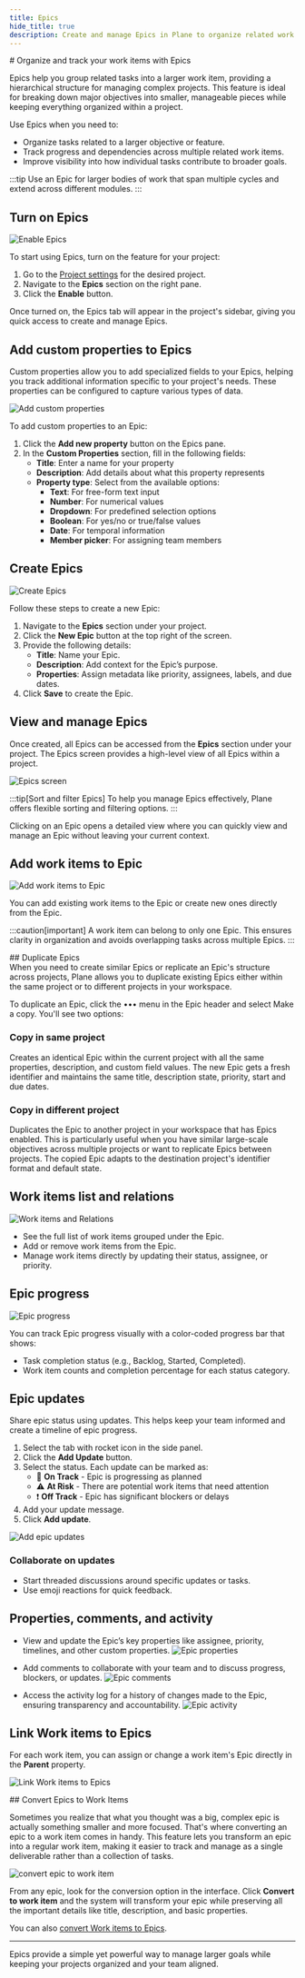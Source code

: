 ```yaml
---
title: Epics
hide_title: true
description: Create and manage Epics in Plane to organize related work items, track progress across multiple tasks, and align your team around larger objectives.
---
```



<div className="tag-wrapper">
  # Organize and track your work items with Epics
  <Tags tags={[{ name: "Pro", link: "https://plane.so/pricing", additionalClass: "pro" }]} />
</div>

Epics help you group related tasks into a larger work item, providing a hierarchical structure for managing complex projects. This feature is ideal for breaking down major objectives into smaller, manageable pieces while keeping everything organized within a project.

Use Epics when you need to:

- Organize tasks related to a larger objective or feature.
- Track progress and dependencies across multiple related work items.
- Improve visibility into how individual tasks contribute to broader goals.

:::tip
Use an Epic for larger bodies of work that span multiple cycles and extend across different modules.
:::

## Turn on Epics

![Enable Epics](https://media.docs.plane.so/epics/enable-epics.webp#center)

To start using Epics, turn on the feature for your project:

1. Go to the [Project settings](/core-concepts/projects/overview#configure-project-settings) for the desired project.
2. Navigate to the **Epics** section on the right pane.
3. Click the **Enable** button.

Once turned on, the Epics tab will appear in the project's sidebar, giving you quick access to create and manage Epics.

## Add custom properties to Epics

Custom properties allow you to add specialized fields to your Epics, helping you track additional information specific to your project's needs. These properties can be configured to capture various types of data.

![Add custom properties](https://media.docs.plane.so/epics/add-custom-properties.webp#center)

To add custom properties to an Epic:

1. Click the **Add new property** button on the Epics pane.
2. In the **Custom Properties** section, fill in the following fields:
   - **Title**: Enter a name for your property
   - **Description**: Add details about what this property represents
   - **Property type**: Select from the available options:
     - **Text**: For free-form text input
     - **Number**: For numerical values
     - **Dropdown**: For predefined selection options
     - **Boolean**: For yes/no or true/false values
     - **Date**: For temporal information
     - **Member picker**: For assigning team members

## Create Epics

![Create Epics](https://media.docs.plane.so/epics/create-epics.webp#center)

Follow these steps to create a new Epic:

1. Navigate to the **Epics** section under your project.
2. Click the **New Epic** button at the top right of the screen.
3. Provide the following details:
   - **Title**: Name your Epic.
   - **Description**: Add context for the Epic’s purpose.
   - **Properties**: Assign metadata like priority, assignees, labels, and due dates.
4. Click **Save** to create the Epic.

## View and manage Epics

Once created, all Epics can be accessed from the **Epics** section under your project. The Epics screen provides a high-level view of all Epics within a project.

![Epics screen](https://media.docs.plane.so/epics/epics-screen.webp#center)

:::tip[Sort and filter Epics]
To help you manage Epics effectively, Plane offers flexible sorting and filtering options.
:::

Clicking on an Epic opens a detailed view where you can quickly view and manage an Epic without leaving your current context.

## Add work items to Epic

![Add work items to Epic](https://media.docs.plane.so/epics/add-issues.webp#center)

You can add existing work items to the Epic or create new ones directly from the Epic.

:::caution[important]
A work item can belong to only one Epic. This ensures clarity in organization and avoids overlapping tasks across multiple Epics.
:::

<div className="tag-wrapper">
  ## Duplicate Epics
  <Tags tags={[{ name: "Pro", link: "https://plane.so/pricing", additionalClass: "pro" }]} />
</div>
When you need to create similar Epics or replicate an Epic's structure across projects, Plane allows you to duplicate existing Epics either within the same project or to different projects in your workspace.

To duplicate an Epic, click the ••• menu in the Epic header and select Make a copy. You'll see two options:

### Copy in same project
Creates an identical Epic within the current project with all the same properties, description, and custom field values. The new Epic gets a fresh identifier and maintains the same title, description state, priority, start and due dates.

### Copy in different project
Duplicates the Epic to another project in your workspace that has Epics enabled. This is particularly useful when you have similar large-scale objectives across multiple projects or want to replicate Epics between projects. The copied Epic adapts to the destination project's identifier format and default state.

## Work items list and relations

![Work items and Relations](https://media.docs.plane.so/epics/issues-and-relations.webp#center)

- See the full list of work items grouped under the Epic.
- Add or remove work items from the Epic.
- Manage work items directly by updating their status, assignee, or priority.

## Epic progress

![Epic progress](https://media.docs.plane.so/epics/epic-progress.webp#center)

You can track Epic progress visually with a color-coded progress bar that shows:

- Task completion status (e.g., Backlog, Started, Completed).
- Work item counts and completion percentage for each status category.

## Epic updates

Share epic status using updates. This helps keep your team informed and create a timeline of epic progress.

1. Select the tab with rocket icon in the side panel.
2. Click the **Add Update** button.
3. Select the status. Each update can be marked as:
   - 🚀 **On Track** - Epic is progressing as planned
   - ⚠️ **At Risk** - There are potential work items that need attention
   - ❗ **Off Track** - Epic has significant blockers or delays
4. Add your update message.
5. Click **Add update**.

![Add epic updates](https://media.docs.plane.so/epics/add-epic-updates.webp#center)

### Collaborate on updates

- Start threaded discussions around specific updates or tasks.
- Use emoji reactions for quick feedback.

## Properties, comments, and activity

- View and update the Epic’s key properties like assignee, priority, timelines, and other custom properties.
  ![Epic properties](https://media.docs.plane.so/epics/epic-properties.webp#center)

- Add comments to collaborate with your team and to discuss progress, blockers, or updates.
  ![Epic comments](https://media.docs.plane.so/epics/epic-comments.webp#center)
- Access the activity log for a history of changes made to the Epic, ensuring transparency and accountability.
  ![Epic activity](https://media.docs.plane.so/epics/epic-activity.webp#center)

## Link Work items to Epics

For each work item, you can assign or change a work item's Epic directly in the **Parent** property.

![Link Work items to Epics](https://media.docs.plane.so/epics/link-issue-epic.webp#center)

<div className="tag-wrapper">
  ## Convert Epics to Work Items
  <Tags tags={[{ name: "Business", link: "https://plane.so/pricing", additionalClass: "business" }]} />
</div>

Sometimes you realize that what you thought was a big, complex epic is actually something smaller and more focused. That's where converting an epic to a work item comes in handy. This feature lets you transform an epic into a regular work item, making it easier to track and manage as a single deliverable rather than a collection of tasks.

![convert epic to work item](https://media.docs.plane.so/issues/convert-epic-to-work-item.webp#center)

From any epic, look for the conversion option in the interface. Click **Convert to work item** and the system will transform your epic while preserving all the important details like title, description, and basic properties.

You can also [convert Work items to Epics](/core-concepts/issues/overview#convert-work-items-to-epics).

---

Epics provide a simple yet powerful way to manage larger goals while keeping your projects organized and your team aligned.
